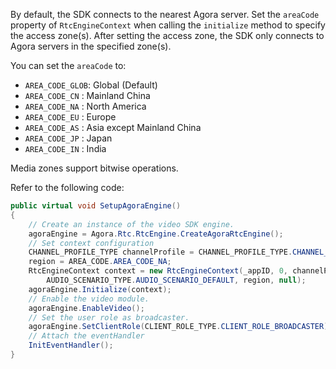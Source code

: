 
<PlatformWrapper platform="unity">

By default, the SDK connects to the nearest Agora server. Set the `areaCode` property of `RtcEngineContext` when calling the `initialize` method to specify the access zone(s).  After setting the access zone, the SDK only connects to Agora servers in the specified zone(s).

You can set the `areaCode` to:

* `AREA_CODE_GLOB`: Global (Default)
* `AREA_CODE_CN`  : Mainland China
* `AREA_CODE_NA`  : North America
* `AREA_CODE_EU`  : Europe
* `AREA_CODE_AS`  : Asia except Mainland China
* `AREA_CODE_JP`  : Japan
* `AREA_CODE_IN`  : India

<Admonition title="information" type="info">
Media zones support bitwise operations.
</Admonition>

Refer to the following code:

```csharp
public virtual void SetupAgoraEngine()
{
    // Create an instance of the video SDK engine.
    agoraEngine = Agora.Rtc.RtcEngine.CreateAgoraRtcEngine();
    // Set context configuration 
    CHANNEL_PROFILE_TYPE channelProfile = CHANNEL_PROFILE_TYPE.CHANNEL_PROFILE_LIVE_BROADCASTING;
    region = AREA_CODE.AREA_CODE_NA;
    RtcEngineContext context = new RtcEngineContext(_appID, 0, channelProfile,
        AUDIO_SCENARIO_TYPE.AUDIO_SCENARIO_DEFAULT, region, null);
    agoraEngine.Initialize(context);
    // Enable the video module.
    agoraEngine.EnableVideo();
    // Set the user role as broadcaster.
    agoraEngine.SetClientRole(CLIENT_ROLE_TYPE.CLIENT_ROLE_BROADCASTER);
    // Attach the eventHandler
    InitEventHandler();
}
```

</PlatformWrapper>
